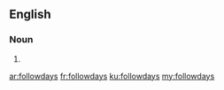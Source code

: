 ==English==

===Noun===
{{head|en|plural}}

# {{plural of|followday|lang=en}}

[[ar:followdays]]
[[fr:followdays]]
[[ku:followdays]]
[[my:followdays]]